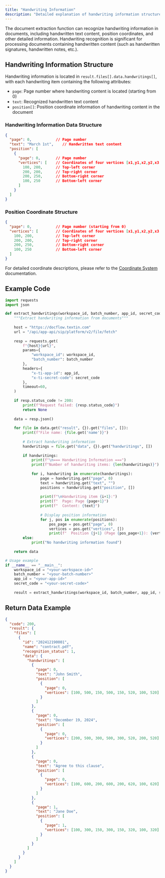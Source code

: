 ```yaml
---
title: "Handwriting Information"
description: "Detailed explanation of handwriting information structure and processing methods in document extraction"
---
```


The document extraction function can recognize handwriting information in documents, including handwritten text content, position coordinates, and other detailed information. Handwriting recognition is significant for processing documents containing handwritten content (such as handwritten signatures, handwritten notes, etc.).

## Handwriting Information Structure

Handwriting information is located in `result.files[].data.handwritings[]`, with each handwriting item containing the following attributes:

- `page`: Page number where handwriting content is located (starting from 0)
- `text`: Recognized handwritten text content
- `position[]`: Position coordinate information of handwriting content in the document

### Handwriting Information Data Structure

```json
{
  "page": 0,           // Page number
  "text": "March 1st",    // Handwritten text content
  "position": [
    {
      "page": 0,       // Page number
      "vertices": [    // Coordinates of four vertices [x1,y1,x2,y2,x3,y3,x4,y4]
        100, 200,      // Top-left corner
        200, 200,      // Top-right corner
        200, 250,      // Bottom-right corner
        100, 250       // Bottom-left corner
      ]
    }
  ]
}
```

### Position Coordinate Structure

```json
{
  "page": 0,           // Page number (starting from 0)
  "vertices": [        // Coordinates of four vertices [x1,y1,x2,y2,x3,y3,x4,y4]
    100, 200,          // Top-left corner
    200, 200,          // Top-right corner
    200, 250,          // Bottom-right corner
    100, 250           // Bottom-left corner
  ]
}
```

For detailed coordinate descriptions, please refer to the [Coordinate System](../03-parse/coordinate.mdx) documentation.

## Example Code

<CodeGroup>

```python Python icon=python expandable
import requests
import json

def extract_handwritings(workspace_id, batch_number, app_id, secret_code):
    """Extract handwriting information from documents"""
    
    host = "https://docflow.textin.com"
    url = "/api/app-api/sip/platform/v2/file/fetch"
    
    resp = requests.get(
        f"{host}{url}",
        params={
            "workspace_id": workspace_id, 
            "batch_number": batch_number
        },
        headers={
            "x-ti-app-id": app_id, 
            "x-ti-secret-code": secret_code
        },
        timeout=60,
    )
    
    if resp.status_code != 200:
        print(f"Request failed: {resp.status_code}")
        return None
    
    data = resp.json()
    
    for file in data.get("result", {}).get("files", []):
        print(f"File name: {file.get('name')}")
        
        # Extract handwriting information
        handwritings = file.get("data", {}).get("handwritings", [])
        
        if handwritings:
            print(f"\n=== Handwriting Information ===")
            print(f"Number of handwriting items: {len(handwritings)}")
            
            for i, handwriting in enumerate(handwritings):
                page = handwriting.get("page", 0)
                text = handwriting.get("text", "")
                positions = handwriting.get("position", [])
                
                print(f"\nHandwriting item {i+1}:")
                print(f"  Page: Page {page+1}")
                print(f"  Content: {text}")
                
                # Display position information
                for j, pos in enumerate(positions):
                    pos_page = pos.get("page", 0)
                    vertices = pos.get("vertices", [])
                    print(f"  Position {j+1} (Page {pos_page+1}): {vertices}")
        else:
            print("No handwriting information found")
    
    return data

# Usage example
if __name__ == "__main__":
    workspace_id = "<your-workspace-id>"
    batch_number = "<your-batch-number>"
    app_id = "<your-app-id>"
    secret_code = "<your-secret-code>"
    
    result = extract_handwritings(workspace_id, batch_number, app_id, secret_code)
```

</CodeGroup>

## Return Data Example

```json expandable
{
  "code": 200,
  "result": {
    "files": [
      {
        "id": "202412190001",
        "name": "contract.pdf",
        "recognition_status": 1,
        "data": {
          "handwritings": [
            {
              "page": 0,
              "text": "John Smith",
              "position": [
                {
                  "page": 0,
                  "vertices": [100, 500, 150, 500, 150, 520, 100, 520]
                }
              ]
            },
            {
              "page": 0,
              "text": "December 19, 2024",
              "position": [
                {
                  "page": 0,
                  "vertices": [200, 500, 300, 500, 300, 520, 200, 520]
                }
              ]
            },
            {
              "page": 0,
              "text": "Agree to this clause",
              "position": [
                {
                  "page": 0,
                  "vertices": [100, 600, 200, 600, 200, 620, 100, 620]
                }
              ]
            },
            {
              "page": 1,
              "text": "Jane Doe",
              "position": [
                {
                  "page": 1,
                  "vertices": [100, 300, 150, 300, 150, 320, 100, 320]
                }
              ]
            }
          ]
        }
      }
    ]
  }
}
```
